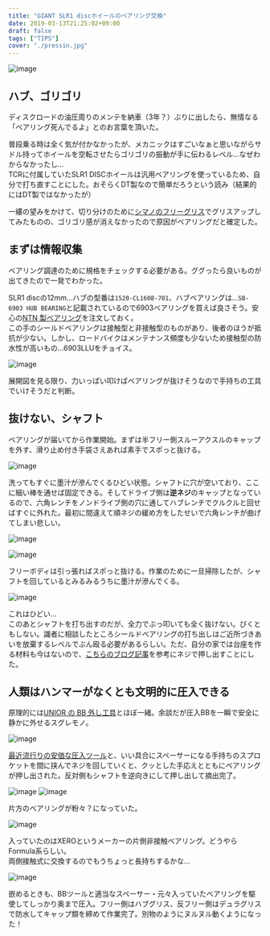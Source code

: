 ---
title: "GIANT SLR1 discホイールのベアリング交換"
date: 2019-03-13T21:25:02+09:00
draft: false
tags: ["TIPS"]
cover: "./pressin.jpg"
---

![image](./pressin.jpg)

## ハブ、ゴリゴリ

ディスクロードの油圧周りのメンテを納車（3年？）ぶりに出したら、無情なる「ベアリング死んでるよ」とのお言葉を頂いた。

普段乗る時は全く気が付かなかったが、メカニックはすごいなぁと思いながらサドル持ってホイールを空転させたらゴリゴリの振動が手に伝わるレベル…なぜわからなかったし…  
TCRに付属していたSLR1 DISCホイールは汎用ベアリングを使っているため、自分で打ち直すことにした。おそらくDT製なので簡単だろうという読み（結果的にはDT製ではなかったが）

一縷の望みをかけて、切り分けのために[シマノのフリーグリス](https://amzn.to/2TyhJmY)でグリスアップしてみたものの、ゴリゴリ感が消えなかったので原因がベアリングだと確定した。

## まずは情報収集

ベアリング調達のために規格をチェックする必要がある。ググったら良いものが出てきたので一発でわかった。

<LinkBox url="http://www.sykkel.com/teknisk/MY17%20Wheel%20Service%20Part%20Catalogue__1611%20(1).pdf" />

SLR1 discの12mm…ハブの型番は`1520-CL1608-701`、ハブベアリングは…`SB-6903 HUB BEARING`と記載されているので6903ベアリングを買えば良さそう。安心の[NTN 製ベアリング](https://amzn.to/2TMuABg)を注文しておく。  
この手のシールドベアリングは接触型と非接触型のものがあり、後者のほうが抵抗が少ない。しかし、ロードバイクはメンテナンス頻度も少ないため接触型の防水性が高いもの…6903LLUをチョイス。

![image](./hub.png)

展開図を見る限り、力いっぱい叩けばベアリングが抜けそうなので手持ちの工具でいけそうだと判断。

## 抜けない、シャフト

ベアリングが届いてから作業開始。まずは半フリー側スルーアクスルのキャップを外す、滑り止め付き手袋さえあれば素手でスポっと抜ける。

![image](./nondriveside.jpg)

洗ってもすぐに墨汁が滲んでくるひどい状態。シャフトに穴が空いており、ここに細い棒を通せば固定できる。そしてドライブ側は**逆ネジ**のキャップとなっているので、六角レンチをノンドライブ側の穴に通してハブレンチでクルクルと回せばすぐに外れた。最初に間違えて順ネジの緩め方をしたせいで六角レンチが曲げてしまい悲しい。

![image](./loosen.jpg)

![image](./pulloutfree.jpg)

フリーボディは引っ張ればスポっと抜ける。作業のために一旦掃除したが、シャフトを回しているとみるみるうちに墨汁が滲んでくる。

![image](./dirty.jpg)

これはひどい…  
このあとシャフトを打ち出すのだが、全力でぶっ叩いても全く抜けない。びくともしない。識者に相談したところシールドベアリングの打ち出しはご近所づきあいを放棄するレベルでぶん殴る必要があるらしい。ただ、自分の家では台座を作る材料も今はないので、[こちらのブログ記事](https://ameblo.jp/toincyclefactory/entry-12126294218.html)を参考にネジで押し出すことにした。

## 人類はハンマーがなくとも文明的に圧入できる

原理的には[UNIOR の BB 外し工具](http://www.dirtfreak.co.jp/cycle/unior/bb-tool-bb30%E7%94%A8%E3%80%81bb90%E7%94%A8/)とほぼ一緒。余談だが圧入BBを一瞬で安全に静かに外せるスグレモノ。

![image](./pressout.jpg)

[最近流行りの安価な圧入ツール](https://amzn.to/2tN2xX9)と、いい具合にスペーサーになる手持ちのスプロケットを間に挟んでネジを回していくと、クッとした手応えとともにベアリングが押し出された。反対側もシャフトを逆向きにして押し出して摘出完了。

![image](./6903_lbuu.jpg)
![image](./crash.jpg)

片方のベアリングが粉々？になっていた。

![image](./xero_bearing.jpg)

入っていたのはXEROというメーカーの片側非接触ベアリング。どうやらFormula系らしい。  
両側接触式に交換するのでもうちょっと長持ちするかな…

![image](./complete.jpg)

嵌めるときも、BBツールと適当なスペーサー・元々入っていたベアリングを駆使してしっかり奥まで圧入。フリー側はハブグリス、反フリー側はデュラグリスで防水してキャップ類を締めて作業完了。別物のようにヌルヌル動くようになった！

<LinkBox isAmazonLink url="https://www.amazon.co.jp/dp/B001NMTIX4/" />

